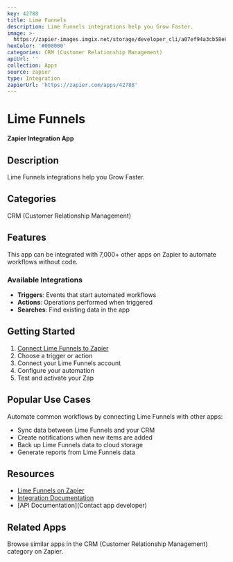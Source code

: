 ```yaml
---
key: 42788
title: Lime Funnels
description: Lime Funnels integrations help you Grow Faster.
image: >-
  https://zapier-images.imgix.net/storage/developer_cli/a07ef94a3cb58e8e7828662f45c6f6ed.png?auto=format%2Ccompress&ixlib=python-3.0.0&q=50
hexColor: '#000000'
categories: CRM (Customer Relationship Management)
apiUrl: ''
collection: Apps
source: zapier
type: Integration
zapierUrl: 'https://zapier.com/apps/42788'
---
```

# Lime Funnels

**Zapier Integration App**

## Description

Lime Funnels integrations help you Grow Faster.

## Categories

CRM (Customer Relationship Management)

## Features

This app can be integrated with 7,000+ other apps on Zapier to automate workflows without code.

### Available Integrations

- **Triggers**: Events that start automated workflows
- **Actions**: Operations performed when triggered
- **Searches**: Find existing data in the app

## Getting Started

1. [Connect Lime Funnels to Zapier](https://zapier.com/apps/42788)
2. Choose a trigger or action
3. Connect your Lime Funnels account
4. Configure your automation
5. Test and activate your Zap

## Popular Use Cases

Automate common workflows by connecting Lime Funnels with other apps:

- Sync data between Lime Funnels and your CRM
- Create notifications when new items are added
- Back up Lime Funnels data to cloud storage
- Generate reports from Lime Funnels data

## Resources

- [Lime Funnels on Zapier](https://zapier.com/apps/42788)
- [Integration Documentation](https://zapier.com/apps/42788/integrations)
- [API Documentation](Contact app developer)

## Related Apps

Browse similar apps in the CRM (Customer Relationship Management) category on Zapier.
